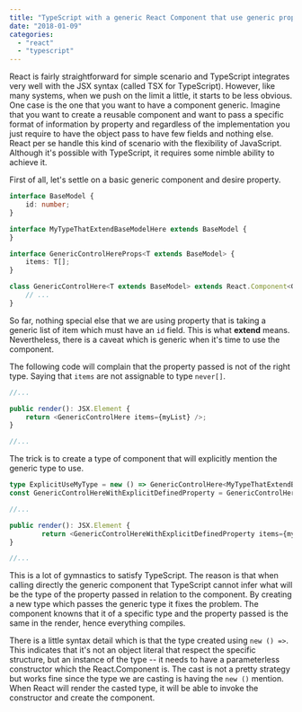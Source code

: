 ```yaml
---
title: "TypeScript with a generic React Component that use generic property"
date: "2018-01-09"
categories: 
  - "react"
  - "typescript"
---
```


React is fairly straightforward for simple scenario and TypeScript integrates very well with the JSX syntax (called TSX for TypeScript). 
However, like many systems, when we push on the limit a little, it starts to be less obvious. 
One case is the one that you want to have a component generic. 
Imagine that you want to create a reusable component and want to pass a specific format of information by property and regardless of the implementation you just require to have the object pass to have few fields and nothing else. 
React per se handle this kind of scenario with the flexibility of JavaScript. Although it's possible with TypeScript, it requires some nimble ability to achieve it.

First of all, let's settle on a basic generic component and desire property.

```typescript
interface BaseModel {
    id: number;
}

interface MyTypeThatExtendBaseModelHere extends BaseModel {
}

interface GenericControlHereProps<T extends BaseModel> {
    items: T[];
}

class GenericControlHere<T extends BaseModel> extends React.Component<GenericControlHereProps><T, {}> {
    // ...
}
``` 

So far, nothing special else that we are using property that is taking a generic list of item which must have an `id` field. This is what **extend** means. Nevertheless, there is a caveat which is generic when it's time to use the component.

The following code will complain that the property passed is not of the right type. Saying that `items` are not assignable to type `never[]`.

```typescript
//...

public render(): JSX.Element {
    return <GenericControlHere items={myList} />;
}

//...
``` 

The trick is to create a type of component that will explicitly mention the generic type to use.

```typescript
type ExplicitUseMyType = new () => GenericControlHere<MyTypeThatExtendBaseModelHere>;
const GenericControlHereWithExplicitDefinedProperty = GenericControlHere as ExplicitUseMyType;

//...

public render(): JSX.Element {
        return <GenericControlHereWithExplicitDefinedProperty items={myList} >
}

//...
``` 
This is a lot of gymnastics to satisfy TypeScript. The reason is that when calling directly the generic component that TypeScript cannot infer what will be the type of the property passed in relation to the component. By creating a new type which passes the generic type it fixes the problem. The component knowns that it of a specific type and the property passed is the same in the render, hence everything compiles.

There is a little syntax detail which is that the type created using `new () =>`. This indicates that it's not an object literal that respect the specific structure, but an instance of the type -- it needs to have a parameterless constructor which the React.Component is. The cast is not a pretty strategy but works fine since the type we are casting is having the `new ()` mention. When React will render the casted type, it will be able to invoke the constructor and create the component.
